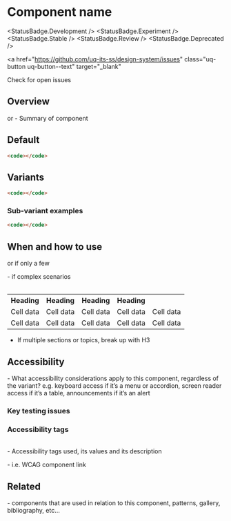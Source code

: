 
# Component name

<StatusBadge.Development />
<StatusBadge.Experiment />
<StatusBadge.Stable />
<StatusBadge.Review />
<StatusBadge.Deprecated />

<a
  href="https://github.com/uq-its-ss/design-system/issues"
  class="uq-button uq-button--text"
  target="_blank"
>
  Check for open issues
</a>

## Overview

<text> or <bullet points> - Summary of component

## Default

<text>

<Canvas withSource="none">
  <Story height="100px" id="components-component-name--component-name" />
</Canvas>

```html
<code></code>
```

## Variants

<text>

<Canvas withSource="none">
  <Story height="100px" id="components-component-name--component-name" />
</Canvas>

```html
<code></code>
```

### Sub-variant examples

<text>

<Canvas withSource="none">
  <Story height="100px" id="components-component-name--component-name" />
</Canvas>

```html
<code></code>
```

## When and how to use

<text> or <bullet points> if only a few 
<table> - if complex scenarios

<table className="uqds-table  uqds-table--card uqds-table--colour">
  <tbody className="uqds-table__body">
    <tr className="uqds-table__mobile-heading">
      <th className="uqds-table__heading">Heading</th>
      <th className="uqds-table__heading">Heading</th>
      <th className="uqds-table__heading">Heading</th>
      <th className="uqds-table__heading">Heading</th>
    </tr>
    <tr className="uqds-table__row">
      <td className="uqds-table__item">Cell data</td>
      <td className="uqds-table__item" data-title="Data Title 1:">
        Cell data
      </td>
      <td className="uqds-table__item" data-title="Data Title 2:">
        Cell data
      </td>
      <td className="uqds-table__item" data-title="Data Title 3:">
        Cell data
      </td>
      <td className="uqds-table__item" data-title="Data Title 4:">
        Cell data
      </td>
    </tr>
    <tr className="uqds-table__row">
      <td className="uqds-table__item">Cell data</td>
      <td className="uqds-table__item" data-title="Data Title 1:">
        Cell data
      </td>
      <td className="uqds-table__item" data-title="Data Title 2:">
        Cell data
      </td>
      <td className="uqds-table__item" data-title="Data Title 3:">
        Cell data
      </td>
      <td className="uqds-table__item" data-title="Data Title 4:">
        Cell data
      </td>
    </tr>
  </tbody>
</table>

- If multiple sections or topics, break up with H3

## Accessibility

<text> - What accessibility considerations apply to this component, regardless of the variant? 
e.g. keyboard access if it’s a menu or accordion, screen reader access if it’s a table, announcements if it’s an alert

### Key testing issues

<table>

### Accessibility tags

<table> - Accessibility tags used, its values and its description

<url> - i.e. WCAG component link

## Related

<text> - components that are used in relation to this component, patterns, gallery, bibliography, etc…
